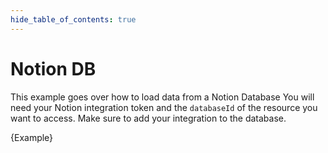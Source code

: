 ```yaml
---
hide_table_of_contents: true
---
```


# Notion DB

This example goes over how to load data from a Notion Database
You will need your Notion integration token and the `databaseId` of the resource you want to access.
Make sure to add your integration to the database.


<CodeBlock language="typescript">{Example}</CodeBlock>
